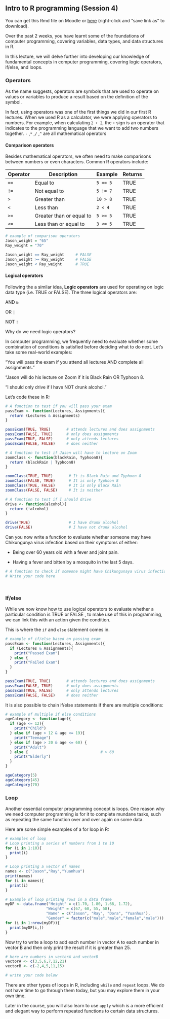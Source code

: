 ## Intro to R programming (Session 4) {#introR-w3}

You can get this Rmd file on Moodle or [here](https://github.com/StatBiomed/BMDS-book/raw/refs/heads/main/notebooks/chapter1-R/01-introR_week3-1.Rmd) (right-click and "save link as" to download).

Over the past 2 weeks, you have learnt some of the foundations of computer programming, covering variables, data types, and data structures in R.

In this lecture, we will delve further into developing our knowledge of fundamental concepts in computer programming, covering logic operators, if/else, and loops.

### Operators

As the name suggests, operators are symbols that are used to operate on values or variables to produce a result based on the definition of the symbol.

In fact, using operators was one of the first things we did in our first R lectures. When we used R as a calculator, we were applying operators to numbers. For example, when calculating `2 + 2`, the `+` sign is an operator that indicates to the programming language that we want to add two numbers together. `-` ,`*` ,`/` ,`^` are all mathematical operators

#### Comparison operators

Besides mathematical operators, we often need to make comparisons between numbers or even characters. Common R operators include:

| Operator | Description              | Example  | Returns |
|----------|--------------------------|----------|---------|
| `==`     | Equal to                 | `5 == 5` | TRUE    |
| `!=`     | Not equal to             | `5 != 7` | TRUE    |
| `>`      | Greater than             | `10 > 8` | TRUE    |
| `<`      | Less than                | `2 < 4`  | TRUE    |
| `>=`     | Greater than or equal to | `5 >= 5` | TRUE    |
| `<=`     | Less than or equal to    | `3 <= 5` | TRUE    |

```r
# example of comparison operators
Jason_weight = "65"
Ray_weight = "70"

Jason_weight == Ray_weight     # FALSE
Jason_weight >= Ray_weight     # FALSE
Jason_weight < Ray_weight      # TRUE
```

#### Logical operators

Following the a similar idea, **Logic operators** are used for operating on logic data type (i.e. TRUE or FALSE). The three logical operators are:

AND `&`

OR `|`

NOT `!`

Why do we need logic operators?

In computer programming, we frequently need to evaluate whether some combination of conditions is satisfied before deciding what to do next. Let's take some real-world examples:

"You will pass the exam if you attend all lectures AND complete all assignments."

"Jason will do his lecture on Zoom if it is Black Rain OR Typhoon 8.

"I should only drive if I have NOT drunk alcohol."

Let's code these in R:

```r
# A function to test if you will pass your exam
passExam <- function(Lectures, Assignments){
  return (Lectures & Assignments)
}

passExam(TRUE, TRUE)       # attends lectures and does assignments
passExam(FALSE, TRUE)      # only does assignments
passExam(TRUE, FALSE)      # only attends lectures
passExam(FALSE, FALSE)     # does neither
```

```r
# A function to test if Jason will have to lecture on Zoom
zoomClass <- function(blackRain, Typhoon8){
  return (blackRain | Typhoon8)
}

zoomClass(TRUE, TRUE)       # It is Black Rain and Typhoon 8
zoomClass(FALSE, TRUE)      # It is only Typhoon 8
zoomClass(TRUE, FALSE)      # It is only Black Rain
zoomClass(FALSE, FALSE)     # It is neither
```

```r
# A function to test if I should drive
drive <- function(alcohol){
  return (!alcohol)
}

drive(TRUE)                 # I have drunk alcohol
drive(FALSE)                # I have not drunk alcohol
```

Can you now write a function to evaluate whether someone may have Chikungunya virus infection based on their symptoms of either:

-   Being over 60 years old with a fever and joint pain.

-   Having a fever and bitten by a mosquito in the last 5 days.

```r
# A function to check if someone might have Chikungunaya virus infection
# Write your code here




```

### If/else

While we now know how to use logical operators to evaluate whether a particular condition is TRUE or FALSE , to make use of this in programming, we can link this with an action given the condition.

This is where the `if` and `else` statement comes in.

```r
# example of if/else based on passing exam
passExam <- function(Lectures, Assignments){
  if (Lectures & Assignments){
    print("Passed Exam")
  } else {
    print("Failed Exam")
  }
}

passExam(TRUE, TRUE)       # attends lectures and does assignments
passExam(FALSE, TRUE)      # only does assignments
passExam(TRUE, FALSE)      # only attends lectures
passExam(FALSE, FALSE)     # does neither
```

It is also possible to chain if/else statements if there are multiple conditions:

```r
# example of multiple if else conditions
ageCategory <- function(age){
  if (age <= 12){
    print("Child")
  } else if (age > 12 & age <= 19){
    print("Teenage")
  } else if (age > 20 & age <= 60) {
    print("Adult")
  } else {                                # > 60
    print("Elderly")
  }                              
}

ageCategory(5)
ageCategory(45)
ageCategory(70)
```

### Loop

Another essential computer programming concept is loops. One reason why we need computer programming is for it to complete mundane tasks, such as repeating the same function over and over again on some data.

Here are some simple examples of a for loop in R:

```r
# examples of loop
# Loop printing a series of numbers from 1 to 10
for (i in 1:10){
  print(i)
}

# Loop printing a vector of names
names <- c("Jason","Ray","Yuanhua")
print(names)
for (i in names){
  print(i)
}
```

```r
# Example of loop printing rows in a data frame
myDF <- data.frame("Height" = c(1.70, 1.80, 1.68, 1.72), 
                  "Weight" = c(67, 60, 55, 58), 
                  "Name" = c("Jason", "Ray", "Dora", "Yuanhua"), 
                  "Gender" = factor(c("male","male","female","male")))
for (i in 1:nrow(myDF)){
  print(myDF[i,])
}
```

Now try to write a loop to add each number in vector A to each number in vector B and then only print the result if it is greater than 25.

```r
# here are numbers in vectorA and vectorB
vectorA <- c(3,5,6,7,12,21)
vectorB <- c(-2,4,5,11,15)

# write your code below

```

There are other types of loops in R, including `while` and `repeat` loops. We do not have time to go through them today, but you may explore them in your own time.

Later in the course, you will also learn to use `apply` which is a more efficient and elegant way to perform repeated functions to certain data structures.
